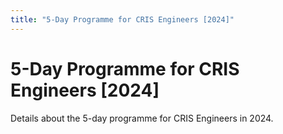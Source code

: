 ```yaml
---
title: "5-Day Programme for CRIS Engineers [2024]"
---
```


# 5-Day Programme for CRIS Engineers [2024]

Details about the 5-day programme for CRIS Engineers in 2024.

